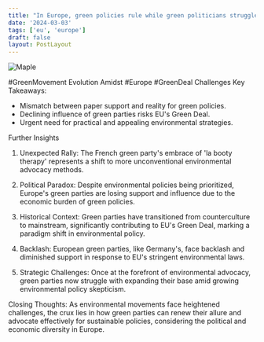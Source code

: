 ```yaml
---
title: "In Europe, green policies rule while green politicians struggle"
date: '2024-03-03'
tags: ['eu', 'europe']
draft: false
layout: PostLayout
---
```


<div className="flex justify-center">
<div className="my-1 w-full px-2 xl:my-1 xl:w-1/2 xl:px-2">
    <img src="https://web.archive.org/web/20240224011700im_/https://www.economist.com/cdn-cgi/image/width=1424,quality=80,format=auto/content-assets/images/20231209_EUD000.jpg" alt="Maple" className="mx-auto h-58 w-auto" />
</div>
</div>

#GreenMovement Evolution Amidst #Europe #GreenDeal Challenges
Key Takeaways:
- Mismatch between paper support and reality for green policies.
- Declining influence of green parties risks EU's Green Deal.
- Urgent need for practical and appealing environmental strategies.

Further Insights
1. Unexpected Rally:
The French green party's embrace of 'la booty therapy' represents a shift to more unconventional environmental advocacy methods.

2. Political Paradox:
Despite environmental policies being prioritized, Europe's green parties are losing support and influence due to the economic burden of green policies.

3. Historical Context:
Green parties have transitioned from counterculture to mainstream, significantly contributing to EU's Green Deal, marking a paradigm shift in environmental policy.

4. Backlash:
European green parties, like Germany's, face backlash and diminished support in response to EU's stringent environmental laws.

5. Strategic Challenges:
Once at the forefront of environmental advocacy, green parties now struggle with expanding their base amid growing environmental policy skepticism.

Closing Thoughts:
As environmental movements face heightened challenges, the crux lies in how green parties can renew their allure and advocate effectively for sustainable policies, considering the political and economic diversity in Europe.
